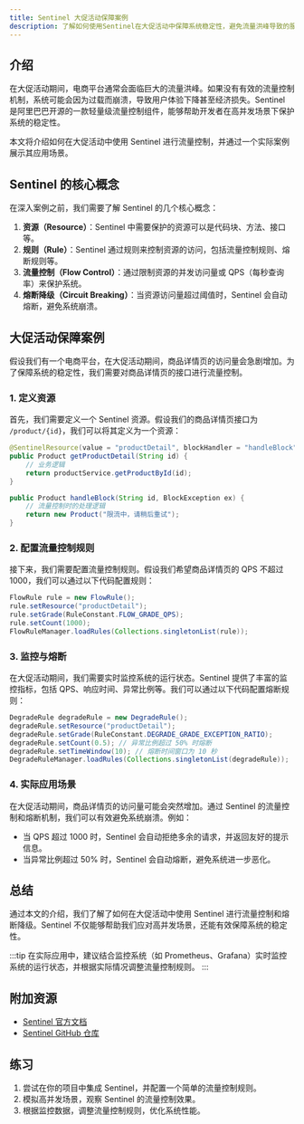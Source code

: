 ```yaml
---
title: Sentinel 大促活动保障案例
description: 了解如何使用Sentinel在大促活动中保障系统稳定性，避免流量洪峰导致的服务崩溃。
---
```


## 介绍

在大促活动期间，电商平台通常会面临巨大的流量洪峰。如果没有有效的流量控制机制，系统可能会因为过载而崩溃，导致用户体验下降甚至经济损失。Sentinel 是阿里巴巴开源的一款轻量级流量控制组件，能够帮助开发者在高并发场景下保护系统的稳定性。

本文将介绍如何在大促活动中使用 Sentinel 进行流量控制，并通过一个实际案例展示其应用场景。

## Sentinel 的核心概念

在深入案例之前，我们需要了解 Sentinel 的几个核心概念：

1. **资源（Resource）**：Sentinel 中需要保护的资源可以是代码块、方法、接口等。
2. **规则（Rule）**：Sentinel 通过规则来控制资源的访问，包括流量控制规则、熔断规则等。
3. **流量控制（Flow Control）**：通过限制资源的并发访问量或 QPS（每秒查询率）来保护系统。
4. **熔断降级（Circuit Breaking）**：当资源访问量超过阈值时，Sentinel 会自动熔断，避免系统崩溃。

## 大促活动保障案例

假设我们有一个电商平台，在大促活动期间，商品详情页的访问量会急剧增加。为了保障系统的稳定性，我们需要对商品详情页的接口进行流量控制。

### 1. 定义资源

首先，我们需要定义一个 Sentinel 资源。假设我们的商品详情页接口为 `/product/{id}`，我们可以将其定义为一个资源：

```java
@SentinelResource(value = "productDetail", blockHandler = "handleBlock")
public Product getProductDetail(String id) {
    // 业务逻辑
    return productService.getProductById(id);
}

public Product handleBlock(String id, BlockException ex) {
    // 流量控制时的处理逻辑
    return new Product("限流中，请稍后重试");
}
```

### 2. 配置流量控制规则

接下来，我们需要配置流量控制规则。假设我们希望商品详情页的 QPS 不超过 1000，我们可以通过以下代码配置规则：

```java
FlowRule rule = new FlowRule();
rule.setResource("productDetail");
rule.setGrade(RuleConstant.FLOW_GRADE_QPS);
rule.setCount(1000);
FlowRuleManager.loadRules(Collections.singletonList(rule));
```

### 3. 监控与熔断

在大促活动期间，我们需要实时监控系统的运行状态。Sentinel 提供了丰富的监控指标，包括 QPS、响应时间、异常比例等。我们可以通过以下代码配置熔断规则：

```java
DegradeRule degradeRule = new DegradeRule();
degradeRule.setResource("productDetail");
degradeRule.setGrade(RuleConstant.DEGRADE_GRADE_EXCEPTION_RATIO);
degradeRule.setCount(0.5); // 异常比例超过 50% 时熔断
degradeRule.setTimeWindow(10); // 熔断时间窗口为 10 秒
DegradeRuleManager.loadRules(Collections.singletonList(degradeRule));
```

### 4. 实际应用场景

在大促活动期间，商品详情页的访问量可能会突然增加。通过 Sentinel 的流量控制和熔断机制，我们可以有效避免系统崩溃。例如：

- 当 QPS 超过 1000 时，Sentinel 会自动拒绝多余的请求，并返回友好的提示信息。
- 当异常比例超过 50% 时，Sentinel 会自动熔断，避免系统进一步恶化。

## 总结

通过本文的介绍，我们了解了如何在大促活动中使用 Sentinel 进行流量控制和熔断降级。Sentinel 不仅能够帮助我们应对高并发场景，还能有效保障系统的稳定性。

:::tip
在实际应用中，建议结合监控系统（如 Prometheus、Grafana）实时监控系统的运行状态，并根据实际情况调整流量控制规则。
:::

## 附加资源

- [Sentinel 官方文档](https://sentinelguard.io/)
- [Sentinel GitHub 仓库](https://github.com/alibaba/Sentinel)

## 练习

1. 尝试在你的项目中集成 Sentinel，并配置一个简单的流量控制规则。
2. 模拟高并发场景，观察 Sentinel 的流量控制效果。
3. 根据监控数据，调整流量控制规则，优化系统性能。
